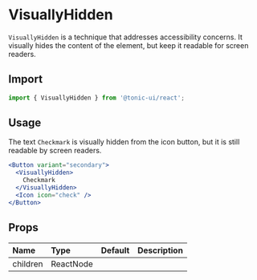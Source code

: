 # VisuallyHidden

`VisuallyHidden` is a technique that addresses accessibility concerns. It visually hides the content of the element, but keep it readable for screen readers.

## Import

```js
import { VisuallyHidden } from '@tonic-ui/react';
```

## Usage

The text `Checkmark` is visually hidden from the icon button, but it is still readable by screen readers.

```jsx
<Button variant="secondary">
  <VisuallyHidden>
    Checkmark
  </VisuallyHidden>
  <Icon icon="check" />
</Button>
```

## Props

| Name | Type | Default | Description |
| :--- | :--- | :------ | :---------- |
| children | ReactNode | | |

